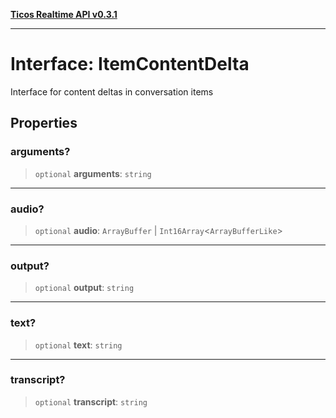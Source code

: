 [**Ticos Realtime API v0.3.1**](../index.mdx)

***

# Interface: ItemContentDelta

Interface for content deltas in conversation items

## Properties

### arguments?

> `optional` **arguments**: `string`

***

### audio?

> `optional` **audio**: `ArrayBuffer` \| `Int16Array`\<`ArrayBufferLike`\>

***

### output?

> `optional` **output**: `string`

***

### text?

> `optional` **text**: `string`

***

### transcript?

> `optional` **transcript**: `string`
